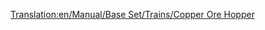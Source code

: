 [[Translation:en/Manual/Base Set/Trains/Copper Ore Hopper]]
{{it/Manual/Base Set/Trains/Vagoni|Picture=[[File:en/Manual/Base Set/Trains/Copperorehopper.png]]
|Name=Carro tramoggia minerali di rame
|NormalCost=€ 2.096
|NormalWeight=19 / 49 t
|NormalCapacity=30 tonn. minerali di rame
|MonoCost="
|MonoWeight=19 / 54 t
|MonoCapacity=35 tonn. minerali di rame
|MagCost="
|MagWeight=19 / 56 t
|MagCapacity=37 tonn. minerali di rame
|Description=Questo carro è usato solo nei territori [[en/Clima#tropicale|tropicali]], per trasportare la produzione delle minere di rame alle fabbriche.
}}